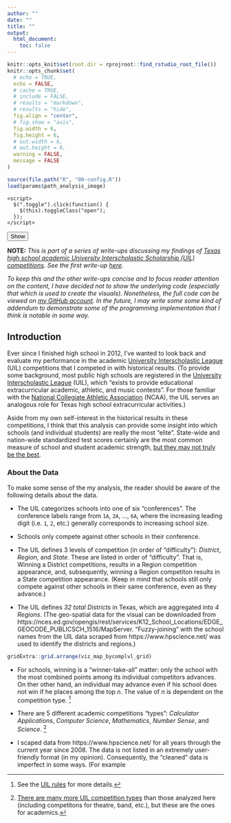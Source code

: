 ```yaml
---
author: ""
date: ""
title: ""
output:
  html_document:
    toc: false
---
```


```r
knitr::opts_knit$set(root.dir = rprojroot::find_rstudio_root_file())
knitr::opts_chunk$set(
  # echo = TRUE,
  echo = FALSE,
  # cache = TRUE,
  # include = FALSE,
  # results = "markdown",
  # results = "hide",
  fig.align = "center",
  # fig.show = "asis",
  fig.width = 6,
  fig.height = 6,
  # out.width = 6,
  # out.height = 6,
  warning = FALSE,
  message = FALSE
)

```


```r
source(file.path("R", "00-config.R"))
load(params$path_analysis_image)
```

```
<script>
  $(".toggle").click(function() {
    $(this).toggleClass("open");
  });
</script>
```

<div class="toggle"><button>Show</button>
</div>


__NOTE:__
<i>
This is part of a series of write-ups discussing my findings of
[Texas high school academic University Interscholastic Scholarship (UIL) competitions](http://www.uiltexas.org/academics).
See the first write-up [here](/posts/2018-05-13-analysis-texas-high-schools-academics-r).

To keep this and the other write-ups concise and to focus reader attention on the content,
I have decided not to show the underlying code
(especially that which is used to create the visuals). Nonetheless, the full code
can be viewed on [my GitHub account](https://github.com/tonyelhabr). In the future, I may write some
some kind of addendum to demonstrate some of the programming implementation that I
think is notable in some way.
</i>

## Introduction


Ever since I finished high school in 2012, I've wanted to look back and evaluate my
performance in the academic [University Interscholastic League](http://www.uiltexas.org/) (UIL)
competitions that I competed in with historical results.
(To provide some background, most public high schools are registered in 
the [University Interscholastic League](http://www.uiltexas.org/) (UIL), which 
"exists to provide educational extracurricular academic, athletic, and music contests".
For those familiar with the [National Collegiate Athletic Association](https://www.ncaa.com/) (NCAA),
the UIL serves an analogous role for Texas high school extracurricular activities.)

Aside from my own self-interest in the historical results in these competitions,
I think that this analysis can provide some insight into which schools (and individual students)
are really the most "elite". State-wide and nation-wide standardized test scores
certainly are the most common measure of school and student academic strength,
[but they may not truly be the best]().

### About the Data

To make some sense of the my analysis, the reader should be aware of the following details about the data.

+ The UIL categorizes schools into one of six "conferences". The conference labels
range from `1A`, `2A`, ..., `6A`, where the increasing leading digit (i.e. `1`, `2`, etc.)
generally corresponds to increasing school size.

+ Schools only compete against other schools in their conference.

+ The UIL defines 3 levels of competition (in order of "difficulty"): _District_, _Region_, and _State_.
These are listed in order of "difficulty". That is, 
Winning a District competitions, results in a Region competition appearance,
and, subsequently, winning a Region competiton results in a State competition appearance.
(Keep in mind that schools still only compete against other schools in their same
conference, even as they advance.)

+ The UIL defines _32 total Districts_ in Texas, which are aggregated into _4 Regions_.
(The geo-spatial data for the
visual can be downloaded from
https://nces.ed.gov/opengis/rest/services/K12_School_Locations/EDGE_GEOCODE_PUBLICSCH_1516/MapServer.
"Fuzzy-joining" with the school names from the UIL data scraped from https://www.hpscience.net/ was
used to identify the districts and regions.)


```r
gridExtra::grid.arrange(viz_map_bycomplvl_grid)
```

+ For schools, winning is a "winner-take-all" matter: only the school with the most combined points
among its individual competitors advances. On ther other hand, an individual
may advance even if his school does not win if he places among the top _n_.
The value of _n_ is dependent on the competition type. [^uil_rules]

+ There are 5 different academic competitions "types":
_Calculator Applications_, _Computer Science_, _Mathematics_, _Number Sense_, and _Science_. [^all_competitions]

+ I scaped data from https://www.hpscience.net/ for all years through the current year since 2008.
The data is not listed in an extremely user-friendly format (in my opinion). Consequently, the "cleaned"
data is imperfect in some ways. (For example

[^uil_rules]:
See the [UIL rules]() for more details.

[^all_competitions]:
[There are many more UIL competition types](http://www.uiltexas.org/files/academics/academics-brief-overview.pdf)
than those analyzed here
(including competitons for theatre, band, etc.), but these are the ones for academics.



